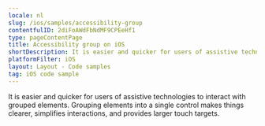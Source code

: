 ```yaml
---
locale: nl
slug: /ios/samples/accessibility-group
contentfulID: 2diFoAWdFbNdMF9CPEeHf1
type: pageContentPage
title: Accessibility group on iOS
shortDescription: It is easier and quicker for users of assistive technologies to interact with grouped elements.
platformFilter: iOS
layout: Layout - Code samples
tag: iOS code sample
---
```


It is easier and quicker for users of assistive technologies to interact with grouped elements. Grouping elements into a single control makes things clearer, simplifies interactions, and provides larger touch targets.

<CodeSample id="accessibility-group" locale="nl" platform="ios"/>